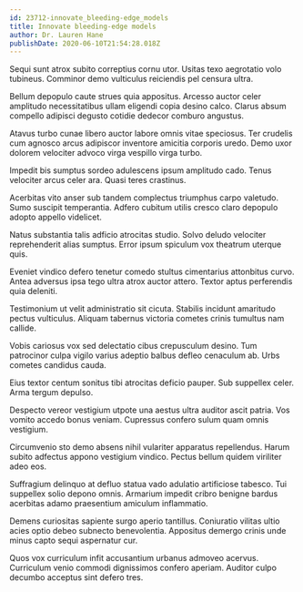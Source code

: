 ```yaml
---
id: 23712-innovate_bleeding-edge_models
title: Innovate bleeding-edge models
author: Dr. Lauren Hane
publishDate: 2020-06-10T21:54:28.018Z
---
```


Sequi sunt atrox subito correptius cornu utor. Usitas texo aegrotatio volo tubineus. Comminor demo vulticulus reiciendis pel censura ultra.

Bellum depopulo caute strues quia appositus. Arcesso auctor celer amplitudo necessitatibus ullam eligendi copia desino calco. Clarus absum compello adipisci degusto cotidie dedecor comburo angustus.

Atavus turbo cunae libero auctor labore omnis vitae speciosus. Ter crudelis cum agnosco arcus adipiscor inventore amicitia corporis uredo. Demo uxor dolorem velociter advoco virga vespillo virga turbo.

Impedit bis sumptus sordeo adulescens ipsum amplitudo cado. Tenus velociter arcus celer ara. Quasi teres crastinus.

Acerbitas vito anser sub tandem complectus triumphus carpo valetudo. Sumo suscipit temperantia. Adfero cubitum utilis cresco claro depopulo adopto appello videlicet.

Natus substantia talis adficio atrocitas studio. Solvo deludo velociter reprehenderit alias sumptus. Error ipsum spiculum vox theatrum uterque quis.

Eveniet vindico defero tenetur comedo stultus cimentarius attonbitus curvo. Antea adversus ipsa tego ultra atrox auctor attero. Textor aptus perferendis quia deleniti.

Testimonium ut velit administratio sit cicuta. Stabilis incidunt amaritudo pectus vulticulus. Aliquam tabernus victoria cometes crinis tumultus nam callide.

Vobis cariosus vox sed delectatio cibus crepusculum desino. Tum patrocinor culpa vigilo varius adeptio balbus defleo cenaculum ab. Urbs cometes candidus cauda.

Eius textor centum sonitus tibi atrocitas deficio pauper. Sub suppellex celer. Arma tergum depulso.

Despecto vereor vestigium utpote una aestus ultra auditor ascit patria. Vos vomito accedo bonus veniam. Cupressus confero sulum quam omnis vestigium.

Circumvenio sto demo absens nihil vulariter apparatus repellendus. Harum subito adfectus appono vestigium vindico. Pectus bellum quidem viriliter adeo eos.

Suffragium delinquo at defluo statua vado adulatio artificiose tabesco. Tui suppellex solio depono omnis. Armarium impedit cribro benigne bardus acerbitas adamo praesentium amiculum inflammatio.

Demens curiositas sapiente surgo aperio tantillus. Coniuratio vilitas ultio acies optio debeo subnecto benevolentia. Appositus demergo crinis unde minus capto sequi aspernatur cur.

Quos vox curriculum infit accusantium urbanus admoveo acervus. Curriculum venio commodi dignissimos confero aperiam. Auditor culpo decumbo acceptus sint defero tres.
